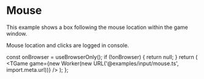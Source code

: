 # Mouse

This example shows a box following the mouse location within the game window.

Mouse location and clicks are logged in console.


  const onBrowser = useBrowserOnly();
  if (!onBrowser) {
    return null;
  }
  return (
    <TGame
      game={new Worker(new URL('@examples/input/mouse.ts', import.meta.url))}
    />
  );
};

<Game />
